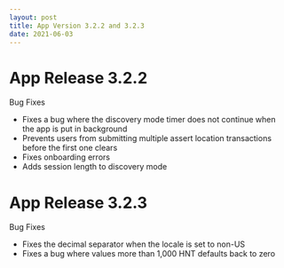 ```yaml
---
layout: post
title: App Version 3.2.2 and 3.2.3
date: 2021-06-03
---
```


# App Release 3.2.2

Bug Fixes

- Fixes a bug where the discovery mode timer does not continue when the app is put in background
- Prevents users from submitting multiple assert location transactions before the first one clears
- Fixes onboarding errors
- Adds session length to discovery mode

# App Release 3.2.3

Bug Fixes

- Fixes the decimal separator when the locale is set to non-US
- Fixes a bug where values more than 1,000 HNT defaults back to zero
